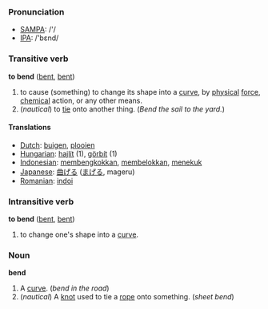 === Pronunciation ===
*[[w:SAMPA|SAMPA]]: /'/
*[[w:IPA|IPA]]: /'bεnd/

=== Transitive verb ===

'''to bend''' ([[bent]], [[bent]])

# to cause (something) to change its shape into a [[curve]], by [[physical]] [[force]], [[chemical]] action, or any other means.
# (''nautical'') to [[tie]] onto another thing.  (''Bend the sail to the yard.'')

==== Translations ====
*[[Dutch]]: [[buigen]], [[plooien]] <!-- not checked -->
*[[Hungarian]]: [[hajlít]] (1), [[görbít]] (1)
*[[Indonesian]]: [[bengkok|membengkokkan]], [[belok|membelokkan]], [[tekuk|menekuk]] <!-- not checked -->
*[[Japanese]]: [[曲げる]] ([[まげる]], mageru) <!-- not checked -->
*[[Romanian]]: [[indoi]]

=== Intransitive verb ===

'''to bend''' ([[bent]], [[bent]])

# to change one's shape into a [[curve]].

=== Noun ===
'''bend'''

# A [[curve]].  (''bend in the road'')
# (''nautical'') A [[knot]] used to tie a [[rope]] onto something.  (''sheet bend'')